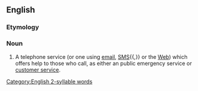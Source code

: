==English==

===Etymology===
{{compound|en|help|line}}

===Noun===
{{en-noun}}
{{wikipedia}}

# A telephone service (or {{lb|en|by extension}} one using [[email]], [[SMS]]{{,}} or the [[Web]]) which offers help to those who call, as either an public emergency service or [[customer service]].

[[Category:English 2-syllable words]]